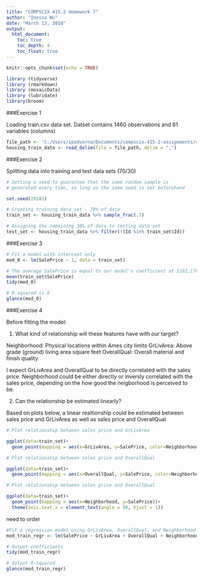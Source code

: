 ```yaml
---
title: "COMPSCIX 415.2 Homework 7"
author: "Inessa Wu"
date: "March 13, 2018"
output: 
  html_document:
    toc: true
    toc_depth: 4
    toc_float: true
---
```


```r
knitr::opts_chunk$set(echo = TRUE)
```

```r
library (tidyverse)
library (rmarkdown)
library (mosaicData)
library (lubridate)
library(broom)
```

###Exercise 1

Loading train.csv data set. Datset contains 1460 observations and 81 variables (columns)

```r
file_path <- 'C:/Users/ipodvorna/Documents/compscix-415-2-assignments/compscix-415-2-assignments/train.csv'
housing_train_data <- read_delim(file = file_path, delim = ",")
```

###Exercise 2

Splitting data into training and test data sets (70/30)

```r
# Setting a seed to guarantee that the same random sample is
# generated every time, so long as the same seed is set beforehand

set.seed(29283)

# Creating training data set - 70% of data
train_set <- housing_train_data %>% sample_frac(.7)

# Assigning the remaining 30% of data to testing data set
test_set <- housing_train_data %>% filter(!(Id %in% train_set$Id))
```

###Exercise 3


```r
# Fit a model with intercept only
mod_0 <- lm(SalePrice ~ 1, data = train_set)

# The average SalePrice is equal to our model's coefficient at $182,176
mean(train_set$SalePrice)
tidy(mod_0)

# R-squared is 0
glance(mod_0)
```

###Exercise 4

Before fitting the model:

1. What kind of relationship will these features have with our target? 

Neighborhood: Physical locations within Ames city limits
GrLivArea: Above grade (ground) living area square feet
OverallQual: Overall material and finish quality

I expect GrLivArea and OverallQual to be directly correlated with the sales price. Neighborhood could be either directly or inversly correlated with the sales price, depending on the how good the neigborhood is perceived to be.

2. Can the relationship be estimated linearly?

Based on plots below, a linear realtionship could be estimated between sales price and GrLivArea as well as sales price and OverallQual

```r
# Plot relationship between sales price and GrLivArea

ggplot(data=train_set)+
  geom_point(mapping = aes(x=GrLivArea, y=SalePrice, color=Neighborhood))
```


```r
# Plot relationship between sales price and OverallQual

ggplot(data=train_set)+
  geom_point(mapping = aes(x=OverallQual, y=SalePrice, color=Neighborhood))
```

```r
# Plot relationship between sales price and OverallQual

ggplot(data=train_set)+
  geom_point(mapping = aes(x=Neighborhood, y=SalePrice))+
  theme(axis.text.x = element_text(angle = 90, hjust = 1))
```

need to order

```r
#Fit a regression model using GrLivArea, OverallQual, and Neighborhood as the features
mod_train_regr <- lm(SalePrice ~ GrLivArea + OverallQual + Neighborhood, data = train_set)

# Output coefficients
tidy(mod_train_regr)

# Output R-squared
glance(mod_train_regr)
```




